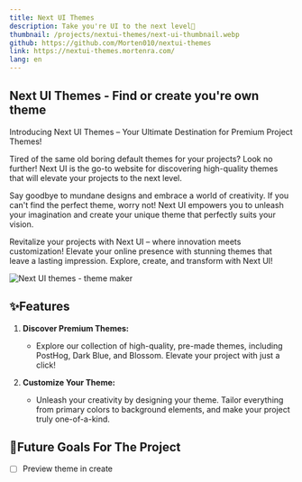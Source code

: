 ```yaml
---
title: Next UI Themes
description: Take you're UI to the next level🎨
thumbnail: /projects/nextui-themes/next-ui-thumbnail.webp
github: https://github.com/Morten010/nextui-themes
link: https://nextui-themes.mortenra.com/
lang: en
---
```


## Next UI Themes - Find or create you're own theme


Introducing Next UI Themes – Your Ultimate Destination for Premium Project Themes!

Tired of the same old boring default themes for your projects? Look no further! Next UI is the go-to website for discovering high-quality themes that will elevate your projects to the next level.

Say goodbye to mundane designs and embrace a world of creativity. If you can't find the perfect theme, worry not! Next UI empowers you to unleash your imagination and create your unique theme that perfectly suits your vision.

Revitalize your projects with Next UI – where innovation meets customization! Elevate your online presence with stunning themes that leave a lasting impression. Explore, create, and transform with Next UI!

![Next UI themes - theme maker](/projects/nextui-themes/theme-showcase.webp)

## ✨Features

1. **Discover Premium Themes:**
   - Explore our collection of high-quality, pre-made themes, including PostHog, Dark Blue, and Blossom. Elevate your project with just a click!

2. **Customize Your Theme:**
   - Unleash your creativity by designing your theme. Tailor everything from primary colors to background elements, and make your project truly one-of-a-kind.

## 🚀Future Goals For The Project
- [ ] Preview theme in create
